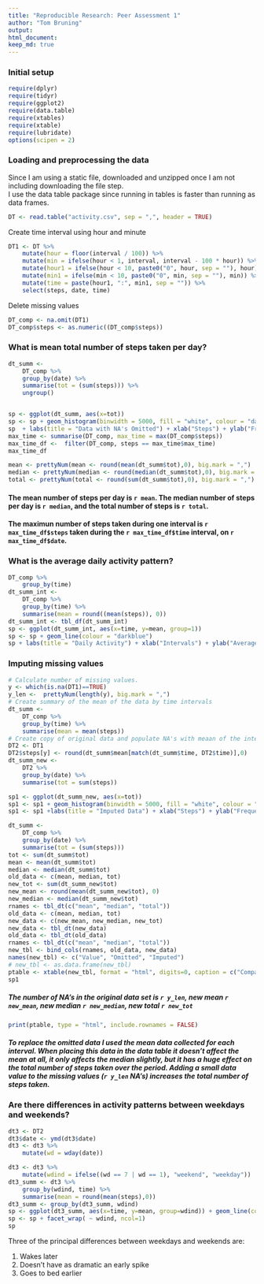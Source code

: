 ```yaml
---
title: "Reproducible Research: Peer Assessment 1"
author: "Tom Bruning"
output: 
html_document:
keep_md: true
---
```


### Initial setup

```r
require(dplyr)
require(tidyr)
require(ggplot2)
require(data.table)
require(xtables)
require(xtable)
require(lubridate)
options(scipen = 2)
```

### Loading and preprocessing the data
Since I am using a static file, downloaded and unzipped once I am not including downloading the file step.  
I use the data table package since running in tables is faster than running as data frames.
```r
DT <- read.table("activity.csv", sep = ",", header = TRUE)
```
Create time interval using hour and minute
```r
DT1 <- DT %>% 
    mutate(hour = floor(interval / 100)) %>% 
    mutate(min = ifelse(hour < 1, interval, interval - 100 * hour)) %>%
    mutate(hour1 = ifelse(hour < 10, paste0("0", hour, sep = ""), hour)) %>% 
    mutate(min1 = ifelse(min < 10, paste0("0", min, sep = ""), min)) %>% 
    mutate(time = paste(hour1, ":", min1, sep = "")) %>% 
    select(steps, date, time)
```
Delete missing values
```r
DT_comp <- na.omit(DT1)
DT_comp$steps <- as.numeric((DT_comp$steps)) 
```
### What is mean total number of steps taken per day?
```r
dt_summ <- 
    DT_comp %>% 
    group_by(date) %>% 
    summarise(tot = (sum(steps))) %>% 
    ungroup()


sp <- ggplot(dt_summ, aes(x=tot))
sp <- sp + geom_histogram(binwidth = 5000, fill = "white", colour = "darkblue")
sp  + labs(title = "Data with NA's Omitted") + xlab("Steps") + ylab("Frequency")
max_time <- summarise(DT_comp, max_time = max(DT_comp$steps))
max_time_df <-  filter(DT_comp, steps == max_time$max_time)
max_time_df

mean <- prettyNum(mean <- round(mean(dt_summ$tot),0), big.mark = ",")
median <- prettyNum(median <- round(median(dt_summ$tot),0), big.mark = ",")
total <- prettyNum(total <- round(sum(dt_summ$tot),0), big.mark = ",")
```

#### The mean number of steps per day is `r mean`. The median number of steps per day is `r median`, and the total number of steps is `r total`.

#### The maximun number of steps taken during one interval is `r max_time_df$steps` taken during the `r max_time_df$time` interval, on `r max_time_df$date`.
### What is the average daily activity pattern?
``` r
DT_comp %>% 
    group_by(time)
dt_summ_int <- 
    DT_comp %>% 
    group_by(time) %>% 
    summarise(mean = round((mean(steps)), 0))
dt_summ_int <- tbl_df(dt_summ_int)
sp <- ggplot(dt_summ_int, aes(x=time, y=mean, group=1))
sp <- sp + geom_line(colour = "darkblue")
sp + labs(title = "Daily Activity") + xlab("Intervals") + ylab("Average Steps")


```

### Imputing missing values

```r
# Calculate number of missing values.
y <- which(is.na(DT1)==TRUE)
y_len <-  prettyNum(length(y), big.mark = ",")
# Create summary of the mean of the data by time intervals
dt_summ <- 
    DT_comp %>% 
    group_by(time) %>% 
    summarise(mean = mean(steps))
# Create copy of original data and populate NA's with meaan of the interval over the data set.
DT2 <- DT1
DT2$steps[y] <- round(dt_summ$mean[match(dt_summ$time, DT2$time)],0)
dt_summ_new <- 
    DT2 %>% 
    group_by(date) %>% 
    summarise(tot = sum(steps))

sp1 <- ggplot(dt_summ_new, aes(x=tot))
sp1 <- sp1 + geom_histogram(binwidth = 5000, fill = "white", colour = "red")
sp1 <- sp1 +labs(title = "Imputed Data") + xlab("Steps") + ylab("Frequency")

dt_summ <- 
    DT_comp %>% 
    group_by(date) %>% 
    summarise(tot = (sum(steps)))
tot <- sum(dt_summ$tot)
mean <- mean(dt_summ$tot)
median <- median(dt_summ$tot)
old_data <- c(mean, median, tot)
new_tot <- sum(dt_summ_new$tot)
new_mean <- round(mean(dt_summ_new$tot), 0)
new_median <- median(dt_summ_new$tot)
rnames <- tbl_dt(c("mean", "median", "total"))
old_data <- c(mean, median, tot)
new_data <- c(new_mean, new_median, new_tot)
new_data <- tbl_dt(new_data)
old_data <- tbl_dt(old_data)
rnames <- tbl_dt(c("mean", "median", "total"))
new_tbl <- bind_cols(rnames, old_data, new_data)
names(new_tbl) <- c("Value", "Omitted", "Imputed")
# new_tbl <- as.data.frame(new_tbl)
ptable <- xtable(new_tbl, format = "html", digits=0, caption = c("Comparision of omitted vs. imputted values"))
sp1
```

##### The number of NA's in the original data set is `r y_len`, new mean `r new_mean`, new median `r new_median`, new total `r new_tot`
``` r
print(ptable, type = "html", include.rownames = FALSE)
```

##### To replace the omitted data I used the mean data collected for each interval.  When placing this data in the data table it doesn't affect the mean at all, it only affects the median slightly, but it has a huge effect on the total number of steps taken over the period.  Adding a small data value to the missing values (`r y_len` NA's) increases the total number of steps taken.

### Are there differences in activity patterns between weekdays and weekends?
```r
dt3 <- DT2
dt3$date <- ymd(dt3$date)
dt3 <- dt3 %>%
    mutate(wd = wday(date))

dt3 <- dt3 %>% 
    mutate(wdind = ifelse((wd == 7 | wd == 1), "weekend", "weekday"))
dt3_summ <- dt3 %>% 
    group_by(wdind, time) %>% 
    summarise(mean = round(mean(steps),0))
dt3_summ <- group_by(dt3_summ, wdind)
sp <- ggplot(dt3_summ, aes(x=time, y=mean, group=wdind)) + geom_line(col = "red")
sp <- sp + facet_wrap( ~ wdind, ncol=1)
sp
```

Three of the principal differences between weekdays and weekends are:

1. Wakes later
1. Doesn't have as dramatic an early spike
1. Goes to bed earlier
